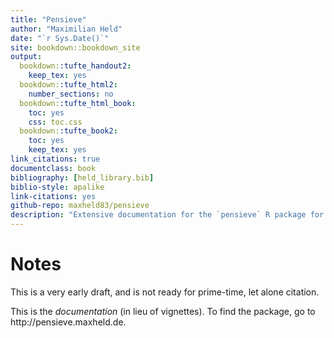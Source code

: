 ```yaml
--- 
title: "Pensieve"
author: "Maximilian Held"
date: "`r Sys.Date()`"
site: bookdown::bookdown_site
output: 
  bookdown::tufte_handout2:
    keep_tex: yes
  bookdown::tufte_html2:
    number_sections: no
  bookdown::tufte_html_book:
    toc: yes
    css: toc.css
  bookdown::tufte_book2:
    toc: yes
    keep_tex: yes
link_citations: true
documentclass: book
bibliography: [held_library.bib]
biblio-style: apalike
link-citations: yes
github-repo: maxheld83/pensieve
description: "Extensive documentation for the `pensieve` R package for the scientific study of human subjectivity."
---
```


# Notes

This is a very early draft, and is not ready for prime-time, let alone citation.

This is the *documentation* (in lieu of vignettes).
To find the package, go to http://pensieve.maxheld.de.
